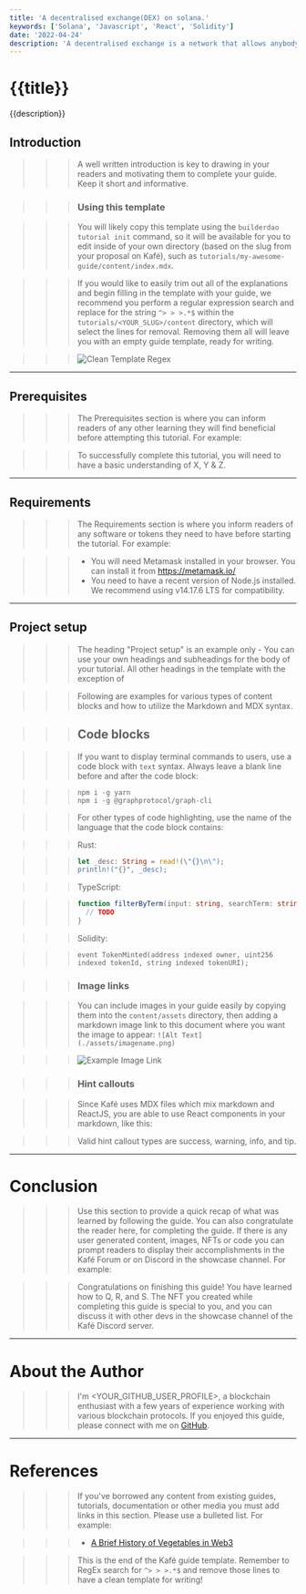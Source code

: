 ```yaml
---
title: 'A decentralised exchange(DEX) on solana.'
keywords: ['Solana', 'Javascript', 'React', 'Solidity']
date: '2022-04-24'
description: 'A decentralised exchange is a network that allows anybody to swap cryptocurrency tokens over the blockchain by performing a transaction between two tokens, such as the SOL-KAFE pair.  Decentralized exchanges (DEX), such as PancakeSwap or Uniswap, are self-contained financial protocols powered by smart contracts that let cryptocurrency traders to convert their holdings.'
---
```


# {{title}}

{{description}}

## Introduction

> > > A well written introduction is key to drawing in your readers and motivating them to complete your guide. Keep it short and informative.

> > > ### Using this template

> > > You will likely copy this template using the `builderdao tutorial init` command, so it will be available for you to edit
> > > inside of your own directory (based on the slug from your proposal on Kafé), such as `tutorials/my-awesome-guide/content/index.mdx`.

> > > If you would like to easily trim out all of the explanations and begin filling in the template with your guide,
> > > we recommend you perform a regular expression search and replace for the string `^> > >.*$` within the `tutorials/<YOUR_SLUG>/content` directory,
> > > which will select the lines for removal. Removing them all will leave you with an empty guide template, ready for writing.

> > > ![Clean Template Regex](./assets/template_regex.png)

---

## Prerequisites

> > > The Prerequisites section is where you can inform readers of any other learning they will find beneficial before attempting this tutorial.
> > > For example:

> > > To successfully complete this tutorial, you will need to have a basic understanding of X, Y & Z.

---

## Requirements

> > > The Requirements section is where you inform readers of any software or tokens they need to have before starting the tutorial.
> > > For example:

> > > - You will need Metamask installed in your browser. You can install it from <https://metamask.io/>
> > > - You need to have a recent version of Node.js installed. We recommend using v14.17.6 LTS for compatibility.

---

## Project setup

> > > The heading "Project setup" is an example only - You can use your own headings and subheadings for the body of your tutorial.
> > > All other headings in the template with the exception of

> > > Following are examples for various types of content blocks and how to utilize the Markdown and MDX syntax.

> > > ## Code blocks

> > > If you want to display terminal commands to users, use a code block with `text` syntax.
> > > Always leave a blank line before and after the code block:

> > > ```text
> > > npm i -g yarn
> > > npm i -g @graphprotocol/graph-cli
> > > ```

> > > For other types of code highlighting, use the name of the language that the code block contains:

> > > Rust:

> > > ```rust
> > > let _desc: String = read!(\"{}\n\");
> > > println!("{}", _desc);
> > > ```

> > > TypeScript:

> > > ```typescript
> > > function filterByTerm(input: string, searchTerm: string) {
> > >   // TODO
> > > }
> > > ```

> > > Solidity:

> > > ```solidity
> > > event TokenMinted(address indexed owner, uint256 indexed tokenId, string indexed tokenURI);
> > > ```

> > > ### Image links

> > > You can include images in your guide easily by copying them into the `content/assets` directory,
> > > then adding a markdown image link to this document where you want the image to appear: `![Alt Text](./assets/imagename.png)`

> > > ![Example Image Link](./assets/example_image.png)

> > > ### Hint callouts

> > > Since Kafé uses MDX files which mix markdown and ReactJS, you are able to use React components in your markdown, like this:

> > > <Hint type="info">
> > >   Valid hint callout types are success, warning, info, and tip.
> > > </Hint>

---

# Conclusion

> > > Use this section to provide a quick recap of what was learned by following the guide. You can also congratulate the reader here, for completing the guide.
> > > If there is any user generated content, images, NFTs or code you can prompt readers to display their accomplishments in the Kafé Forum or on Discord in
> > > the showcase channel.
> > > For example:

> > > Congratulations on finishing this guide! You have learned how to Q, R, and S. The NFT you created while completing this guide is special to you,
> > > and you can discuss it with other devs in the showcase channel of the Kafé Discord server.

---

# About the Author

> > > I'm <YOUR_GITHUB_USER_PROFILE>, a blockchain enthusiast with a few years of experience working with various blockchain protocols.
> > > If you enjoyed this guide, please connect with me on [GitHub](https://github.com/<YOUR_GITHUB_USER_PROFILE>).

---

# References

> > > If you've borrowed any content from existing guides, tutorials, documentation or other media you must add links in this section. Please use a bulleted list.
> > > For example:

> > > - [A Brief History of Vegetables in Web3](https://organicproduce.io/why-web3-vegetables-are-good-for-you)

> > > This is the end of the Kafé guide template. Remember to RegEx search for `^> > >.*$` and remove those lines to have a clean template for writing!
